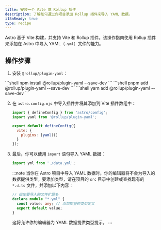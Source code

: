 ```yaml
---
title: 安装一个 Vite 或 Rollup 插件
description: 了解如何通过向项目添加 Rollup 插件来导入 YAML 数据。
i18nReady: true
type: recipe
---
```



Astro 基于 Vite 构建，并支持 Vite 和 Rollup 插件。该操作指南使用 Rollup 插件来添加在 Astro 中导入 YAML（`.yml`）文件的能力。

## 操作步骤

1. 安装 `@rollup/plugin-yaml`：

<PackageManagerTabs>
    <Fragment slot="npm">
    ```shell
    npm install @rollup/plugin-yaml --save-dev
    ```
    </Fragment>
    <Fragment slot="pnpm">
    ```shell
    pnpm add @rollup/plugin-yaml --save-dev
    ```
    </Fragment>
    <Fragment slot="yarn">
    ```shell
    yarn add @rollup/plugin-yaml --save-dev
    ```
    </Fragment>
  </PackageManagerTabs>

2. 在 `astro.config.mjs` 中导入插件并将其添加到 Vite 插件数组中：

    ```js title="astro.config.mjs" ins={2,5-7}
    import { defineConfig } from 'astro/config';
    import yaml from '@rollup/plugin-yaml';

    export default defineConfig({
      vite: {
        plugins: [yaml()]
      }
    });
    ```

3. 最后，你可以使用 `import` 语句导入 YAML 数据：

    ```js
    import yml from './data.yml';
    ```

    :::note
    当你在 Astro 项目中导入 YAML 数据时，你的编辑器将不会为导入的数据提供类型。要添加类型，请在项目的 `src` 目录中创建或查找现有的 `*.d.ts` 文件，并添加以下内容：
    ```ts title="src/files.d.ts"
    // 指定要导入的文件扩展名
    declare module "*.yml" {
      const value: any; // 添加期望的类型定义
      export default value;
    }
    ```
    这将允许你的编辑器为 YAML 数据提供类型提示。
    :::
